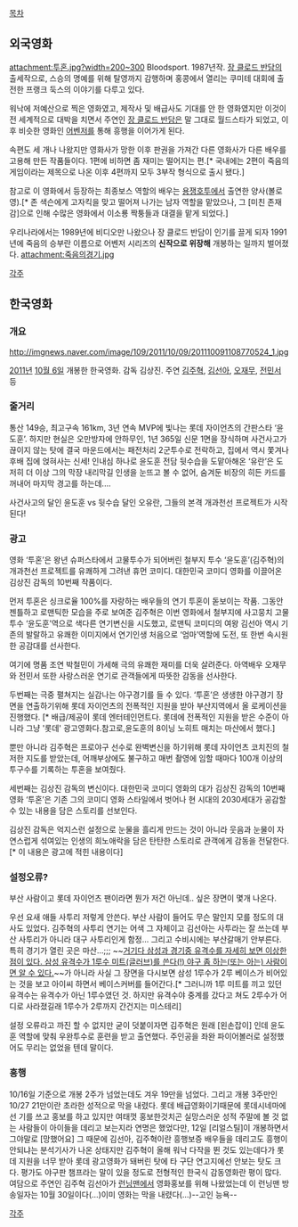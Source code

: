 [[목차]]

== 외국영화 ==
attachment:투혼.jpg?width=200~300
Bloodsport. 1987년작. [[장 클로드 반담]]의 출세작으로, 스승의 명예를 위해 탈영까지 감행하며 홍콩에서 열리는 쿠미테 대회에 출전한 프랭크 둑스의 이야기를 다루고 있다. 

워낙에 저예산으로 찍은 영화였고, 제작사 및 배급사도 기대를 안 한 영화였지만 이것이 전 세계적으로 대박을 치면서 주연인 [[장 클로드 반담]]은 말 그대로 월드스타가 되었고, 이후 비슷한 영화인 [[어벤저]]를 통해 흥행을 이어가게 된다. 

속편도 세 개나 나왔지만 영화사가 망한 이후 판권을 가져간 다른 영화사가 다른 배우를 고용해 만든 작품들이다. 1편에 비하면 좀 재미는 떨어지는 편.[* 국내에는 2편이 죽음의 게임이라는 제목으로 나온 이후 4편까지 모두 3부작 형식으로 출시 됐다.]

참고로 이 영화에서 등장하는 최종보스 역할의 배우는 [[용쟁호투]]에서 출연한 양사(볼로 영).[* 존 색슨에게 고자킥을 맞고 떨어져 나가는 남자 역할을 맡았으나, 그 [미친 존재감]으로 인해 수많은 영화에서 이소룡 짝퉁들과 대결을 맡게 되었다.]

우리나라에서는 1989년에 비디오만 나왔으나 장 클로드 반담이 인기를 끌게 되자 1991년에 죽음의 승부란 이름으로 어벤저 시리즈의 '''신작으로 위장해''' 개봉하는 일까지 벌어졌다.
attachment:죽음의경기.jpg

[[각주]]

== 한국영화 ==
=== 개요 ===
http://imgnews.naver.com/image/109/2011/10/09/201110091108770524_1.jpg

[[2011년]] [[10월 6일]] 개봉한 한국영화.
감독 김상진.
주연 [[김주혁]], [[김선아]], [[오재무]], [[전민서]] 등

=== 줄거리 ===
통산 149승, 최고구속 161km, 3년 연속 MVP에 빛나는 롯데 자이언츠의 간판스타 ‘윤도훈’. 하지만 현실은 오만방자에 안하무인, 1년 365일 신문 1면을 장식하며 사건사고가 끊이지 않는 탓에 결국 마운드에서는 패전처리 2군투수로 전락하고, 집에서 역시 쫓겨나 후배 집에 얹혀사는 신세! 인내심 하나로 윤도훈 전담 뒷수습을 도맡아해온 ‘유란’은 도저히 더 이상 그의 막장 내리막길 인생을 눈뜨고 볼 수 없어, 숨겨둔 비장의 히든 카드를 꺼내어 마지막 경고를 하는데.... 

사건사고의 달인 윤도훈 vs 뒷수습 달인 오유란,
그들의 본격 개과천선 프로젝트가 시작된다!

=== 광고 ===
영화 ‘투혼’은 왕년 슈퍼스타에서 고물투수가 되어버린 철부지 투수 ‘윤도훈’(김주혁)의 개과천선 프로젝트를 유쾌하게 그려낸 휴먼 코미디. 대한민국 코미디 영화를 이끌어온 김상진 감독의 10번째 작품이다.

먼저 투혼은 싱크로율 100%를 자랑하는 배우들의 연기 투혼이 돋보이는 작품. 그동안 젠틀하고 로맨틱한 모습을 주로 보여준 김주혁은 이번 영화에서 철부지에 사고뭉치 고물투수 ‘윤도훈’역으로 색다른 연기변신을 시도했고, 로맨틱 코미디의 여왕 김선아 역시 기존의 발랄하고 유쾌한 이미지에서 연기인생 처음으로 ‘엄마’역할에 도전, 또 한번 속시원한 공감대를 선사한다. 

여기에 명품 조연 박철민이 가세해 극의 유쾌한 재미를 더욱 살려준다. 아역배우 오재무와 전민서 또한 사랑스러운 연기로 관객들에게 따뜻한 감동을 선사한다.

두번째는 극중 펼쳐지는 실감나는 야구경기를 들 수 있다. ‘투혼’은 생생한 야구경기 장면을 연출하기위해 롯데 자이언츠의 전폭적인 지원을 받아 부산지역에서 올 로케이션을 진행했다. [* 배급/제공이 롯데 엔터테인먼트다. 롯데에 전폭적인 지원을 받은 수준이 아니라 그냥 '롯데' 광고영화다.참고로,윤도훈의 8이닝 노히트 매치는 마산에서 했다.]

뿐만 아니라 김주혁은 프로야구 선수로 완벽변신을 하기위해 롯데 자이언츠 코치진의 철저한 지도를 받았는데, 어깨부상에도 불구하고 매번 촬영에 임할 때마다 100개 이상의 투구수를 기록하는 투혼을 보여줬다. 

세번째는 김상진 감독의 변신이다. 대한민국 코미디 영화의 대가 김상진 감독의 10번째 영화 ‘투혼’은 기존 그의 코미디 영화 스타일에서 벗어나 현 시대의 2030세대가 공감할 수 있는 내용을 담은 스토리를 선보인다. 

김상진 감독은 억지스런 설정으로 눈물을 흘리게 만드는 것이 아니라 웃음과 눈물이 자연스럽게 섞여있는 인생의 희노애락을 담은 탄탄한 스토리로 관객에게 감동을 전달한다.[* 이 내용은 광고에 적힌 내용이다]

=== 설정오류? ===
부산 사람이고 롯데 자이언츠 팬이라면 뭔가 저건 아닌데.. 싶은 장면이 몇개 나온다.

우선 요새 애들 사투리 저렇게 안쓴다. 부산 사람이 들어도 무슨 말인지 모를 정도의 대사도 있었다. 김주혁의 사투리 연기는 어색 그 자체이고 김선아는 사투라는 잘 쓰는데 부산 사투리가 아니라 대구 사투리인게 함정... 그리고 수비시에는 부산갈매기 안부른다. 특히 경기가 열린 곳은 마산...;;; ~~[[거기다 삼성과 경기중 유격수를 자세히 보면 이상한 점이 있다. 삼성 유격수가 1루수 미트(글러브)를 쓴다(!) 야구 좀 하는(또는 아는) 사람이면 알 수 있다.]]~~가 아니라 사실 그 장면을 다시보면 삼성 1루수가 2루 베이스가 비어있는 것을 보고 아이씨 하면서 베이스커버를 들어간다.[* 그러니까 1루 미트를 끼고 있던 유격수는 유격수가 아닌 1루수였던 것. 하지만 유격수야 중계를 갔다고 쳐도 2루수가 어디로 사라졌길래 1루수가 2루까지 간건지는 미스테리]

설정 오류라고 까진 할 수 없지만 굳이 덧붙이자면 김주혁은 원래 [왼손잡이] 인데 윤도훈 역할에 맞춰 우완투수로 훈련을 받고 출연했다. 주인공을 좌완 파이어볼러로 설정했어도 무리는 없었을 텐데 말이다.
=== 흥행 ===
10/16일 기준으로 개봉 2주가 넘었는데도 겨우 19만을 넘었다. 그리고 개봉 3주만인 10/27 21만이란 초라한 성적으로 막을 내렸다. 롯데 배급영화이기때문에 롯데시네마에선 기를 쓰고 홍보를 하고 있지만 여태껏 홍보한것치곤 실망스러운 성적
주말에 볼 것 없는 사람들이 아이들을 데리고 보는지라 연명은 했었다만, 12일 [리얼스틸]이 개봉하면서 그야말로 [망했어요]
그 때문에 김선아, 김주혁이란 흥행보증 배우들을 데리고도 흥행이 안되냐는 분석기사가 나온 상태지만 김주혁이 올해 워낙 다작을 뛴 것도 있는데다가 롯데 지원을 너무 받아 롯데 광고영화가 돼버린 탓에 타 구단 연고지에선 안보는 탓도 크다.
평가도 야구판 챔프라는 말이 있을 정도로 전형적인 한국식 감동영화란 평이 많다.
여담으로 주연인 김주혁 김선아가 [[런닝맨]]에서 영화홍보를 위해 나왔었는데 이 런닝맨 방송일자는 10월 30일이다(...)이미 영화는 막을 내렸다(...)--고인 능욕--

[[각주]]
